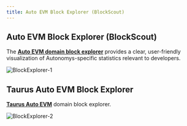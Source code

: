 ```yaml
---
title: Auto EVM Block Explorer (BlockScout)
---
```


## Auto EVM Block Explorer (BlockScout)

The **[Auto EVM domain block explorer](https://explorer.auto-evm.mainnet.autonomys.xyz/)** provides a clear, user-friendly visualization of Autonomys-specific statistics relevant to developers.

 ![BlockExplorer-1](/developers/Auto-EVM-Block-Explorer.png)

## Taurus Auto EVM Block Explorer

**[Taurus Auto EVM](https://blockscout.taurus.autonomys.xyz/)** domain block explorer. 

 ![BlockExplorer-2](/developers/BlockExplorer-1.png)
